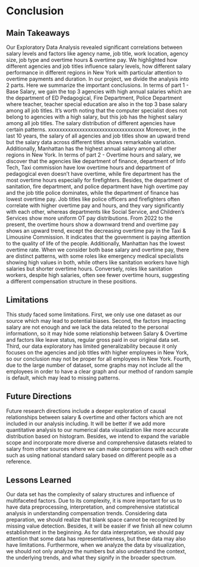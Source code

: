 # Conclusion
## Main Takeaways
Our Exploratory Data Analysis revealed significant correlations between salary levels and factors like agency name, job title, work location, agency size, job type and overtime hours & overtime pay. We highlighted how different agencies and job titles influence salary levels, how different salary performance in different regions in New York with particular attention to overtime payments and duration. 
In our project, we divide the analysis into 2 parts. Here we summarize the important conclusions.  In terms of part 1 - Base Salary, we gain the top 3 agencies with high annual salaries which are the department of ED Pedagogical, Fire Department, Police Department where teacher, teacher special education are also in the top 3 base salary among all job titles. It’s worth noting that the computer specialist does not belong to agencies with a high salary, but this job has the highest salary among all job titles. The salary distribution of different agencies have certain patterns. xxxxxxxxxxxxxxxxxxxxxxxxxxxxxxxxxx
Moreover, in the last 10 years, the salary of all agencies and job titles show an upward trend but the salary data across different titles shows remarkable variation. Additionally, Manhattan has the highest annual salary among all other regions in New York. 
In terms of part 2 - Overtime hours and salary, we discover that the agencies like department of finance, department of Info Tech, Taxi commission have low overtime hours and department of pedagogical even doesn’t have overtime, while fire department has the most overtime hours especially for firefighters. Besides, the department of sanitation, fire department, and police department have high overtime pay and the job title police dominates, while the department of finance has lowest overtime pay.  Job titles like police officers and firefighters often correlate with higher overtime pay and hours, and they vary significantly with each other, whereas departments like Social Service, and Children's Services show more uniform OT pay distributions. From 2022 to the present, the overtime hours show a downward trend and overtime pay shows an upward trend, except the decreasing overtime pay in the Taxi & Limousine Commission. It indicates that the government is paying attention to the quality of life of the people. Additionally, Manhattan has  the lowest overtime rate.
When we consider both base salary and overtime pay, there are distinct patterns, with some roles like emergency medical specialists showing high values in both, while others like sanitation workers have high salaries but shorter overtime hours. Conversely, roles like sanitation workers, despite high salaries, often see fewer overtime hours, suggesting a different compensation structure in these positions.

## Limitations 
This study faced some limitations. First, we only use one dataset as our source which may lead to potential biases. Second, the factors impacting salary are not enough and we lack the data related to the personal informationn, so it may hide some relationship between Salary & Overtime and factors like leave status, regular gross paid in our original data set. Third, our data exploratory has limited generalizability because it only focuses on the agencies and job titles with higher employees in New York, so our conclusion may not be proper for all employees in New York. Fourth, due to the large number of dataset, some graphs may not include all the employees in order to have a clear graph and our method of random sample is default, which may lead to missing patterns.

## Future Directions 
Future research directions include a deeper exploration of causal relationships between salary & overtime and other factors which are not included in our analysis including. It will be better if we add more quantitative analysis to our numerical data visualization like more accurate distribution based on histogram. Besides, we intend to expand the variable scope and incorporate more diverse and comprehensive datasets related to salary from other sources where we can make comparisons with each other such as using national standard salary based on different people as a reference.

## Lessons Learned
Our data set has the complexity of salary structures and influence of multifaceted factors. Due to its complexity, it is more important for us to have data preprocessing, interpretation, and comprehensive statistical analysis in understanding compensation trends. Considering data preparation, we should realize that blank space cannot be recognized by missing value detection. Besides, it will be easier if we finish all new column establishment in the beginning. As for data interpretation, we should pay attention that some data has representativeness, but these data may also have limitations. Furthermore, when we analyze the data by visualization, we should not only analyze the numbers but also understand the context, the underlying trends, and what they signify in the broader spectrum.
